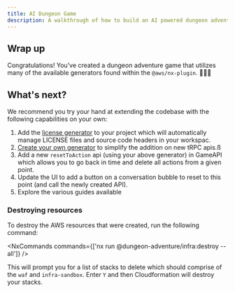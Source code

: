 ```yaml
---
title: AI Dungeon Game
description: A walkthrough of how to build an AI powered dungeon adventure game using the @aws/nx-plugin.
---
```



## Wrap up

Congratulations! You’ve created a dungeon adventure game that utilizes many of the available generators found within the `@aws/nx-plugin`.  🎉🎉🎉

## What's next?

We recommend you try your hand at extending the codebase with the following capabilities on your own:

1. Add the [license generator](/guides/license) to your project which will automatically manage LICENSE files and source code headers in your workspac.
2. [Create your own generator](/get_started/tutorials/create-generator) to simplify the addition on new tRPC apis.ß
3. Add a new `resetToAction` api (using your above generator) in GameAPI which allows you to go back in time and delete all actions from a given point.
4. Update the UI to add a button on a conversation bubble to reset to this point (and call the newly created API).
5. Explore the various guides available

### Destroying resources

To destroy the AWS resources that were created, run the following command:

<NxCommands commands={['nx run @dungeon-adventure/infra:destroy --all']} />

This will prompt you for a list of stacks to delete which should comprise of the `waf` and `infra-sandbox`. Enter `Y` and then Cloudformation will destroy your stacks.